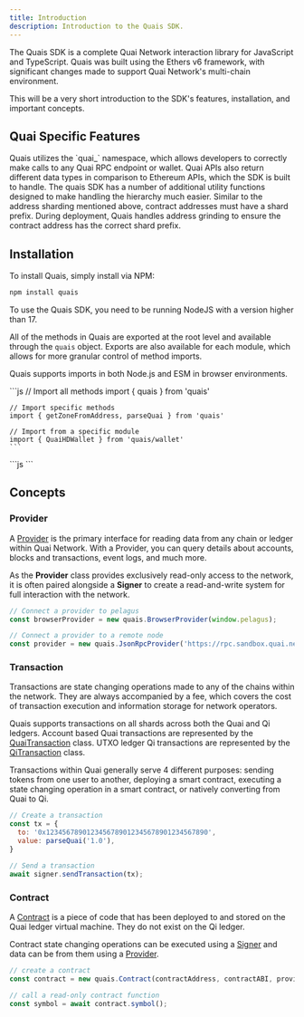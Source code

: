 ```yaml
---
title: Introduction
description: Introduction to the Quais SDK.
---
```


The Quais SDK is a complete Quai Network interaction library for JavaScript and TypeScript. Quais was built using the Ethers v6 framework, with significant changes made to support Quai Network's multi-chain environment.

This will be a very short introduction to the SDK's features, installation, and important concepts.

## Quai Specific Features

<CardGroup cols={1}>
	<Card
		title='API Compatibility'
		icon='code-branch'
	>
		Quais utilizes the `quai_` namespace, which allows developers to correctly make calls to any Quai RPC endpoint or wallet. Quai APIs also
		return different data types in comparison to Ethereum APIs, which the SDK is built to handle.
	</Card>
	<Card
		title='Utilities'
		icon='wrench-simple'
	>
		The quais SDK has a number of additional utility functions designed to make handling the hierarchy much easier.
	</Card>
	<Card
		title='Contract Address Grinding'
		icon='grid-5'
	>
		Similar to the address sharding mentioned above, contract addresses must have a shard prefix. During deployment, Quais handles address
		grinding to ensure the contract address has the correct shard prefix.
	</Card>
</CardGroup>

## Installation

To install Quais, simply install via NPM:

```bash
npm install quais
```

<Warning>
  To use the Quais SDK, you need to be running NodeJS with a version higher than 17.
</Warning>


All of the methods in Quais are exported at the root level and available through the `quais` object. Exports are also available for each module, which allows for more granular control of method imports.

Quais supports imports in both Node.js and ESM in browser environments.

<Tabs>
  <Tab title="import in Node.js">
    ```js
    // Import all methods
    import { quais } from 'quais'

    // Import specific methods
    import { getZoneFromAddress, parseQuai } from 'quais'

    // Import from a specific module
    import { QuaiHDWallet } from 'quais/wallet'
    ```

  </Tab>
  <Tab title="import in ESM">
    ```js
    <script type="module">
      import { quais } from "./dist/quais.min.js";
    </script>
    ```
  </Tab>
</Tabs>

## Concepts

### Provider

A [Provider](/sdk/content/interfaces/Provider) is the primary interface for reading data from any chain or ledger within Quai Network. With a Provider, you can query details about accounts, blocks and transactions, event logs, and much more.

As the **Provider** class provides exclusively read-only access to the network, it is often paired alongside a **Signer** to create a read-and-write system for full interaction with the network.

```js
// Connect a provider to pelagus
const browserProvider = new quais.BrowserProvider(window.pelagus);

// Connect a provider to a remote node
const provider = new quais.JsonRpcProvider('https://rpc.sandbox.quai.network');
```

### Transaction

Transactions are state changing operations made to any of the chains within the network. They are always accompanied by a fee, which covers the cost of transaction execution and information storage for network operators.

Quais supports transactions on all shards across both the Quai and Qi ledgers. Account based Quai transactions are represented by the [QuaiTransaction](/sdk/content/classes/QuaiTransaction) class. UTXO ledger Qi transactions are represented by the [QiTransaction](/sdk/content/classes/QiTransaction) class.

Transactions within Quai generally serve 4 different purposes: sending tokens from one user to another, deploying a smart contract, executing a state changing operation in a smart contract, or natively converting from Quai to Qi.

```js
// Create a transaction
const tx = {
  to: '0x1234567890123456789012345678901234567890',
  value: parseQuai('1.0'),
}

// Send a transaction
await signer.sendTransaction(tx);
```

### Contract

A [Contract](/sdk/content/classes/Contract) is a piece of code that has been deployed to and stored on the Quai ledger virtual machine. They do not exist on the Qi ledger. 

Contract state changing operations can be executed using a [Signer](/sdk/content/interfaces/Signer) and data can be from them using a [Provider](/sdk/content/interfaces/Provider).

```js
// create a contract
const contract = new quais.Contract(contractAddress, contractABI, provider);

// call a read-only contract function
const symbol = await contract.symbol();
```


